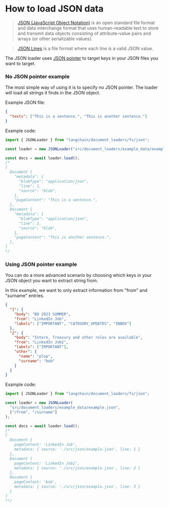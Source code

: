 # How to load JSON data

> [JSON (JavaScript Object Notation)](https://en.wikipedia.org/wiki/JSON) is an open standard file format and data interchange format that uses human-readable text to store and transmit data objects consisting of attribute–value pairs and arrays (or other serializable values).

> [JSON Lines](https://jsonlines.org/) is a file format where each line is a valid JSON value.

The JSON loader uses [JSON pointer](https://github.com/janl/node-jsonpointer) to target keys in your JSON files you want to target.

### No JSON pointer example

The most simple way of using it is to specify no JSON pointer.
The loader will load all strings it finds in the JSON object.

Example JSON file:

```json
{
  "texts": ["This is a sentence.", "This is another sentence."]
}
```

Example code:

```typescript
import { JSONLoader } from "langchain/document_loaders/fs/json";

const loader = new JSONLoader("src/document_loaders/example_data/example.json");

const docs = await loader.load();
/*
[
  Document {
    "metadata": {
      "blobType": "application/json",
      "line": 1,
      "source": "blob",
    },
    "pageContent": "This is a sentence.",
  },
  Document {
    "metadata": {
      "blobType": "application/json",
      "line": 2,
      "source": "blob",
    },
    "pageContent": "This is another sentence.",
  },
]
*/
```

### Using JSON pointer example

You can do a more advanced scenario by choosing which keys in your JSON object you want to extract string from.

In this example, we want to only extract information from "from" and "surname" entries.

```json
{
  "1": {
    "body": "BD 2023 SUMMER",
    "from": "LinkedIn Job",
    "labels": ["IMPORTANT", "CATEGORY_UPDATES", "INBOX"]
  },
  "2": {
    "body": "Intern, Treasury and other roles are available",
    "from": "LinkedIn Job2",
    "labels": ["IMPORTANT"],
    "other": {
      "name": "plop",
      "surname": "bob"
    }
  }
}
```

Example code:

```typescript
import { JSONLoader } from "langchain/document_loaders/fs/json";

const loader = new JSONLoader(
  "src/document_loaders/example_data/example.json",
  ["/from", "/surname"]
);

const docs = await loader.load();
/*
[
  Document {
    pageContent: 'LinkedIn Job',
    metadata: { source: './src/json/example.json', line: 1 }
  },
  Document {
    pageContent: 'LinkedIn Job2',
    metadata: { source: './src/json/example.json', line: 2 }
  },
  Document {
    pageContent: 'bob',
    metadata: { source: './src/json/example.json', line: 3 }
  }
]
**/
```

